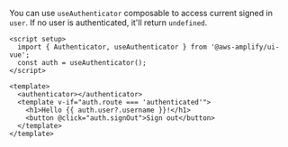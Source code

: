You can use `useAuthenticator` composable to access current signed in `user`. If no user is authenticated, it'll return `undefined`.

```html{1,5-8}
<script setup>
  import { Authenticator, useAuthenticator } from '@aws-amplify/ui-vue';
  const auth = useAuthenticator();
</script>

<template>
  <authenticator></authenticator>
  <template v-if="auth.route === 'authenticated'">
    <h1>Hello {{ auth.user?.username }}!</h1>
    <button @click="auth.signOut">Sign out</button>
  </template>
</template>
```
